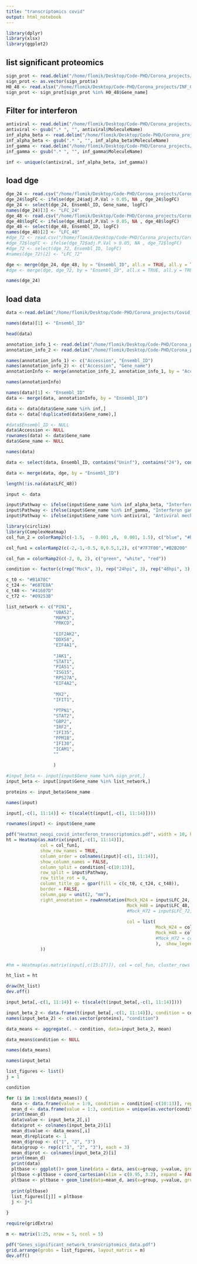 ```yaml
---
title: "transcriptomics covid"
output: html_notebook
---
```



```r
library(dplyr)
library(xlsx)
library(ggplot2)
```

## list significant proteomics
```r
sign_prot <- read.delim("/home/flomik/Desktop/Code-PHD/Corona_projects/INF_Grant/processing/proteins_neogi_interferon_types.txt")
sign_prot <- as.vector(sign_prot$x)
H0_48 <- read.xlsx("/home/flomik/Desktop/Code-PHD/Corona_projects/INF_Grant/data/Neogi/DGE/covid-19_proteomics_UNINF_vs_H48PI_DGE_results_filt.xlsx", 1)
sign_prot <- sign_prot[sign_prot %in% H0_48$Gene_name]
```

## Filter for interferon
```r
antiviral <- read.delim("/home/flomik/Desktop/Code-PHD/Corona_projects/INF_Grant/data/databases/step_3/antiviral_mechanism_IFN.tsv")
antiviral <- gsub(".* ", "", antiviral$MoleculeName)
inf_alpha_beta <- read.delim("/home/flomik/Desktop/Code-PHD/Corona_projects/INF_Grant/data/databases/step_3/reactome_interferon_alpha_beta.tsv")
inf_alpha_beta <- gsub(".* ", "", inf_alpha_beta$MoleculeName)
inf_gamma <- read.delim("/home/flomik/Desktop/Code-PHD/Corona_projects/INF_Grant/data/databases/step_3/reactome_interferon_gamma.tsv")
inf_gamma <- gsub(".* ", "", inf_gamma$MoleculeName)
```

```r
inf <- unique(c(antiviral, inf_alpha_beta, inf_gamma))
```

## load dge
```r
dge_24 <- read.csv("/home/flomik/Desktop/Code-PHD/Corona_projects/Corona_omics/results/covid-19_transcriptomics/DGE/covid-19_transcriptomics_UNINF_vs_H24PI_DGE_results.csv")
dge_24$logFC <- ifelse(dge_24$adj.P.Val > 0.05, NA , dge_24$logFC)
dge_24 <- select(dge_24, Ensembl_ID, Gene_name, logFC)
names(dge_24)[3] <- "LFC_24"
dge_48 <- read.csv("/home/flomik/Desktop/Code-PHD/Corona_projects/Corona_omics/results/covid-19_transcriptomics/DGE/covid-19_transcriptomics_UNINF_vs_H48PI_DGE_results.csv")
dge_48$logFC <- ifelse(dge_48$adj.P.Val > 0.05, NA , dge_48$logFC)
dge_48 <- select(dge_48, Ensembl_ID, logFC)
names(dge_48)[2] <- "LFC_48"
#dge_72 <- read.csv("/home/flomik/Desktop/Code-PHD/Corona_projects/Corona_omics/results/covid-19_transcriptomics/DGE/covid-19_transcriptomics_UNINF_vs_H72PI_DGE_results.csv")
#dge_72$logFC <- ifelse(dge_72$adj.P.Val > 0.05, NA , dge_72$logFC)
#dge_72 <- select(dge_72, Ensembl_ID, logFC)
#names(dge_72)[2] <- "LFC_72"
```
```r
dge <- merge(dge_24, dge_48, by = "Ensembl_ID", all.x = TRUE, all.y = TRUE)
#dge <- merge(dge, dge_72, by = "Ensembl_ID", all.x = TRUE, all.y = TRUE)
```

```r
names(dge_24)
```


## load data
```r
data <-read.delim("/home/flomik/Desktop/Code-PHD/Corona_projects/Covid_India/data/transcriptomics_Coding_Count.txt")
```

```r
names(data)[1] <- "Ensembl_ID"
```

```r
head(data)
```

```r
annotation_info_1 <- read.delim("/home/flomik/Desktop/Code-PHD/Corona_projects/Covid_India/data/annotation_ensembl_id_hugo_id.txt", header = FALSE, stringsAsFactors = FALSE)
annotation_info_2 <- read.delim("/home/flomik/Desktop/Code-PHD/Corona_projects/Covid_India/data/annotationInfo_Uniprot_gene_name", header = FALSE, stringsAsFactors = FALSE)
```

```r
names(annotation_info_1) <- c("Accession", "Ensembl_ID")
names(annotation_info_2) <- c("Accession", "Gene_name")
annotationInfo <- merge(annotation_info_2, annotation_info_1, by = "Accession")
```

```r
names(annotationInfo)
```

```r
names(data)[1] <- "Ensembl_ID"
data <- merge(data, annotationInfo, by = "Ensembl_ID")
```

```r
data <- data[data$Gene_name %in% inf,]
data <- data[!duplicated(data$Gene_name),]
```

```r
#data$Ensembl_ID <- NULL
data$Accession <- NULL
rownames(data) <- data$Gene_name
data$Gene_name <- NULL
```

```r
names(data)
```

```r
data <- select(data, Ensembl_ID, contains("Uninf"), contains("24"), contains("48"))
```
```r
data <- merge(data, dge, by = "Ensembl_ID")
```

```r
length(!is.na(data$LFC_48))
```

```r
input <- data
```

```r
input$Pathway <- ifelse(input$Gene_name %in% inf_alpha_beta, "Interferon alpha/beta signaling", NA)
input$Pathway <- ifelse(input$Gene_name %in% inf_gamma, "Interferon gamma signaling", input$Pathway)
input$Pathway <- ifelse(input$Gene_name %in% antiviral, "Antiviral mechanism by IFN-stimulated genes", input$Pathway)
```

```r
library(circlize)
library(ComplexHeatmap)
col_fun_2 = colorRamp2(c(-1.5,  - 0.001 ,0,  0.001, 1.5), c("blue", "#b3ccff","white","#ff9999", "red"))

col_fun1 = colorRamp2(c(-2,-1,-0.5, 0,0.5,1,2), c("#7F7F00","#B2B200" ,"#E5E500","white","#BF7FBF","#993299","#590059"))

col_fun = colorRamp2(c(-2, 0, 2), c("green", "white", "red"))
```
```r
condition <- factor(c(rep("Mock", 3), rep("24hpi", 3), rep("48hpi", 3), rep("72hpi", 3)), levels = c("Mock", "24hpi", "48hpi", "72hpi"))
```
```r
c_t0 <- "#B1A78C"
c_t24 <- "#687E8A"
c_t48 <- "#41607D"
c_t72 <- "#09253B"
```

```r
list_network <- c("PIN1", 
                  "UBA52",
                  "MAPK3",
                  "PRKCD",
                  
                  "EIF2AK2",
                  "DDX58",
                  "EIF4A1",
                  
                  "JAK1",
                  "STAT1",
                  "PIAS1",
                  "ISG15",
                  "RPS27A",
                  "EIF4A2",
                  
                  "MX2",
                  "IFIT1",
                  
                  "PTPN1",
                  "STAT2",
                  "GBP2",
                  "IRF2",
                  "IFI35",
                  "PPM1B",
                  "IFI30",
                  "ICAM1",
                  ""
                  
                  )
```


```r
#input_beta <- input[input$Gene_name %in% sign_prot,]
input_beta <- input[input$Gene_name %in% list_network,]
```
```r
proteins <- input_beta$Gene_name
```
```r
names(input)
```

```r
input[,-c(1, 11:14)] <- t(scale(t(input[,-c(1, 11:14)])))
```
```r
rownames(input) <- input$Gene_name
```


```r
pdf("Heatmat_neogi_covid_interferon_transcriptomics.pdf", width = 10, height = 22)
ht = Heatmap(as.matrix(input[,-c(1, 11:14)]),
             col = col_fun1,
             show_row_names = TRUE,
             column_order = colnames(input)[-c(1, 11:14)],
             show_column_names = FALSE,
             column_split = condition[-c(10:13)],
             row_split = input$Pathway,
             row_title_rot = 0,
             column_title_gp = gpar(fill = c(c_t0, c_t24, c_t48)),
             border = FALSE,
             column_gap = unit(2, "mm"), 
             right_annotation = rowAnnotation(Mock_H24 = input$LFC_24,
                                              Mock_H48 = input$LFC_48,
                                              #Mock_H72 = input$LFC_72,
                                              
                                              col = list(
                                                         Mock_H24 = col_fun_2,
                                                         Mock_H48 = col_fun_2
                                                         #Mock_H72 = col_fun_2
                                                         ),  show_legend = TRUE, gp = gpar(col = "grey")
             ))


#hm = Heatmap(as.matrix(input[,c(15:17)]), col = col_fun, cluster_rows = FALSE, cluster_columns = FALSE , column_names_rot = 0, column_names_side = "top")

ht_list = ht

draw(ht_list)
dev.off()
```

```r
input_beta[,-c(1, 11:14)] <- t(scale(t(input_beta[,-c(1, 11:14)])))
```


```r
input_beta_2 <- data.frame(t(input_beta[,-c(1, 11:14)]), condition = condition[-c(10:13)])
names(input_beta_2) <- c(as.vector(proteins), "condition")
```

```r
data_means <- aggregate(. ~ condition, data=input_beta_2, mean)
```
```r
data_means$condition <- NULL
```
```r
names(data_means)
```
```r
names(input_beta)
```

```r
list_figures <- list()
j = 1
```

```r
condition
```
```r
for (i in 1:ncol(data_means)) {
  data <- data.frame(value = 1:9, condition = condition[-c(10:13)], replicate = rep(c(1, 2, 3), 3))
  mean_d <- data.frame(value = 1:3, condition = unique(as.vector(condition[-c(10:13)])))
  print(mean_d)
  data$value <- input_beta_2[,i]
  data$prot <- colnames(input_beta_2)[i]
  mean_d$value <- data_means[,i]
  mean_d$replicate <- 1
  mean_d$group <- c("1", "2", "3")
  data$group <- rep(c("1", "2", "3"), each = 3)
  mean_d$prot <- colnames(input_beta_2)[i]
  print(mean_d)
  print(data)
  pltbase <- ggplot()+ geom_line(data = data, aes(x=group, y=value, group = replicate), size=2, color = "#e0c4c6", alpha=0.6)+ theme_classic()+ scale_x_discrete(labels=c("1" = "Mock", "2" = "24hpi", "3" = "48hpi", "4" = "72hpi"))
  pltbase <-pltbase + coord_cartesian(xlim = c(0.95, 3.2), expand = FALSE) + theme(axis.title.x=element_blank(), axis.title.y=element_blank(), axis.text.x = element_text(angle = 45, hjust = 1, size=8, color = "black"), axis.text.y = element_text(size=10, color = "black"))
  pltbase <- pltbase + geom_line(data=mean_d, aes(x=group, y=value, group = 1), color="#983c44", size = 1.5) + ggtitle(colnames(input_beta_2)[i])+geom_point(data = mean_d, aes(x=group, y=value, group = replicate), size = 2, color = "#983c44", alpha = 1)
  
  print(pltbase)
  list_figures[[j]] = pltbase
  j <- j+1
  
}
```

```r
require(gridExtra)
```
```r
m <- matrix(1:25, nrow = 5, ncol = 5)
```

```r
pdf("Genes_significant_network_transcriptomics_data.pdf")
grid.arrange(grobs = list_figures, layout_matrix = m)
dev.off()
```
